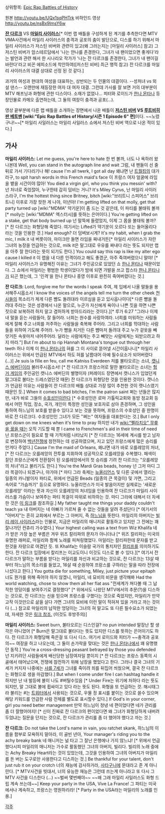 상위항목: [[Epic Rap Battles of History]]

{{{#!html
<object width="560" height="315"><param name="movie" value="https://www.youtube.com/v/CeLrlmV9A-s?version=3&amp;hl=en_US"></param><param name="allowFullScreen" value="true"></param><param name="allowscriptaccess" value="always"></param><embed src="https://www.youtube.com/v/UQx1sqPHTrk?version=3&amp;hl=en_US" type="application/x-shockwave-flash" width="560" height="315" allowscriptaccess="6always" allowfullscreen="true"></embed></object>
}}}
원본 http://youtu.be/UQx1sqPHTrk
비하인드 영상 http://youtu.be/nsBx9lmsY6w

'''[[잔 다르크]]''' VS '''[[마일리 사이러스]]'''[* 이번 랩 배틀을 구성하게 된 계기를 추측한다면 MTV VMA사건에서 마일리 사이러스의 충격과 공포의 춤이 발단으로, 디스를 하기 위해서 마일리 사이러스가 저스틴 비버와 관련이 있고(왜 그러는지는 [마일리 사이러스] 참고) 그 저스틴 비버가 암스테르담에서 '나는 안나를 존경한다, 그녀가 내 팬이었으면 좋게다'라는 발언과 관련 해서 한 시나리오 작가가 '나는 잔 다르크를 존경한다, 그녀가 내 팬이길 바란다'라고 비꼰 에피소드에 착안하여([저스틴 비버] 최근 행적 참고) 잔 다르크를 마일리 사이러스의 대결 상대로 선정 된 것 같다.]

과거의 여성과 현대의 여성을 대표하는, 상반되는 두 인물의 대결이다. --성처녀 vs 외설 댄스-- 오랜만에 재등장한 여자 대 여자 대결. 
그런데 가사를 잘 보면 거의 대부분이 MTV 해프닝과 화형에 관한 디스이다. 소재가 없었나...
피터와 로이드가 [[한나 몬타나]] 등장인물로 카메오 출연하는데, 그 둘의 여장이 충격과 공포(…).

영상 끝부분에 다른 랩 배틀을 소개하는 장면에서 나온 배틀이 '''[[저스틴 비버]] VS [[루트비히 판 베토벤]] [wiki:"Epic Rap Battles of History/시즌 1 Episode 6" 편]'''이다. ~~노렸구나!~~[* 마일리 사일러스는 마일리 사일러스 쇼에서 저스틴 비버 역으로 나온 적이 있다.]

== 가사 ==
'''마일리 사이러스:'''
Let me guess, you're here to hate
한 번 볼까, 너도 나 욕하러 왔나본데
Well, you can stand in the autograph line and wait
그럼, 내 팬들이 선 줄 뒤로 가서 기다리기나 해!
cause I'm all twerk, I got all day
왜냐면 난 [[트월킹]]의 대가라구,
to spit harsh words in this French maid's face
이 프랑스 여자 얼굴에 라임을 뱉을 시간이야 많아!
You died a virgin girl, who you think you messin' with?
넌 처녀로 죽었잖아, 누구한테 감히 덤비는 거니?
It's Miley Cyrus, 
난 마일리 사이러스라구,
I'm the hottest thing since Britney, bitch
[wiki:"브리트니 스피어스" 브리트니] 이후로 가장 핫한 게 나야, 이년아!
I'm getting lifted on that molly, get that party turned up
[wiki:"MDMA" 약기운]이 좀 드는 것 같은데, 이 파티를 불태워 볼까 [* molly는 [wiki:"MDMA" 엑스터시]를 뜻하는 은어이다.]
You're getting lifted on a stake, get that body burned up
넌 말뚝에 들렸었지, 이제 그 몸을 불태워 볼까? [* 잔 다르크는 화형당해 죽었다. 여기서는 Lifted가 약기운이 오르다 또는 들어올리다 라는 것을 인용한 것.]
Had enough? 
더 덤벼보시게?
It's my habit, when I grab the mic, I milk it
내 버릇이야, 마이크만 들면 라임을 짜내거든[* 마일리 사이러스가 자란 그녀의 농장을 언급하는 것으로, milk it은 말그대로 우유를 짜내다 라는 뜻도 되지만 랩을 아주 잘 한다라는 뜻이 되기도 한다.]
You could say this rap is like my alter ego cause I killed it
이 랩을 내 다른 인격이라고 해도 좋겠군, 아주 죽여버렸으니 말야! [* 마일리 사이러스가 유명해진 이유는 그녀가 주인공으로 있었던 쇼 [[한나 몬타나]] 때문이었다. 그 쇼에서 마일리는 평범한 학생이었다가 밤에 되면 가발을 쓰고 팝스타 [[한나 몬타나]]가 되곤 했는데, 그 '인격'을 한나 몬타나 종영 이후로 완전히 죽여버렸다는 것.]


'''잔 다르크:'''
Lord, forgive me for the words I speak
주여, 제 입에서 나올 말들을 용서해주시옵소서
I know the voices of the angels tell me turn the other cheek
[[천사]]들의 목소리가 제게 다른 뺨도 돌려대라 이르심을 듣고 있사옵나이다[* 다른 뺨을 돌려대 주라는 것은 성경에서 나온 말으로, 누군가 자신에게 욕이나 나쁜 짓을 하면 나쁜 짓으로 보복하려 하지 말고 겸허하게 받아드리라는 것이다.][* 루가 6:27 "그러나 이제 내 말을 듣는 사람들아, 잘 들어라. 너희는 원수를 사랑하여라. 너희를 미워하는 사람들에게 잘해 주고 너희를 저주하는 사람들을 축복해 주어라. 그리고 너희를 학대하는 사람들을 위하여 기도해 주어라. 누가 뺨을 치거든 다른 뺨마저 돌려대 주고 누가 겉옷을 빼앗거든 속옷마저 내어주어라. 달라는 사람에게는 주고 빼앗는 사람에게는 되받으려고 하지 마라."]
But I'm about to rip Hannah Montana's tongue out through her teeth
허나 이제 이 [[한나 몬타나]]의 혀를 그 이 사이로 뜯어낼 시간이옵나니[* 마일리 사이러스는 위에서 언급된 MTV에서 하도 혀를 날름대어 아예 필수요소가 되어버렸다 (...)]
Je suis la fille en feu, call me Katniss Everdeen
저를 불타오르는 소녀, [[캣니스 에버딘]]이라 불러주시옵소서! [* 잔 다르크가 프랑스어로 말한 불타오르는 소녀는 [[헝거 게임]]의 주인공인 캣니스 에버딘의 별명이자 (퍼레이드 장면에서 캣니스가 입었던게 말그대로 불타는 드레스였던것 때문) 잔 다르크가 화형당한 것을 인용한 것이다. 캣니스가 언급된 이유는 사람들이 잔 다르크의 배틀 상대로 가장 많이 추천한 것이 캣니스였기 때문인 듯.]
When it comes to bad bitches, I'm the patron saint
쩌는 년들은 많지만, 내가 바로 그들의 [[수호성인]]이란다 [* 수호성인은 로마 가톨릭교회와 동방 정교회 등에서 어떤 직업, 장소, 국가, 개인이 특정한 성인을 보호자로 삼아 존경하며, 그 성인을 통하여 하느님의 보호를 받을수 있다고 보는 것을 뜻하며, 프랑스의 수호성인 중 한명이 바로 잔 다르크다. 수호성인인 그녀가 모든 "쩌는" 여자들을 대표한다는 것.]
But I only get down on me knees when it's time to pray
하지만 내가 [[wiki:"펠라치오" 무릎을 꿇을 때]]는 오직 기도할 때 뿐
I came to Frenchmen's aid in their time of need
난 프랑스군이 필요로 할 때 기적처럼 나타났지 [* 잔 다르크는 16세에 계시를 받고 남자로 변장하여 [[백년전쟁]]에 참전하는 데 성공하였으며, 지고 있던 프랑스에게 많은 승리를 안겨다 주었다.]
Cause I'm the maid of Orleans, 
왜냐면 내가 바로 오를레앙의 처녀, [* 잔 다르크는 오를레앙의 전투를 지휘하여 성공적으로 오를레앙을 수복했다. 패색이 짙던 프랑스군에게 전환점이 된 오를레앙에서의 첫 승리를 기려 잔 다르크는 "오를레앙의 처녀"라고 불리기도 한다.]
You're the Mardi Gras beads, honey
넌 그저 마디 그라 목걸이나 되겠구나, 아가야 [* 마디 그라 축제는 [[뉴올리언스]] 및 다른 곳에서 열리는 일종의 카니발이자 파티로, 위에서 언급된 Beads (일종의 큰 목걸이) 및 가면, 그리고 속어로 "가슴까기" 등으로 유명하다. 뉴올리언스가 미국 발음이지만 실제로는 '새로운 오를레앙' 이라는 뜻과 자신이 오를레앙의 처녀임을 인용하여 잔 다르크가 마일리 사이러스를 가슴이나 보여주는 파티 목걸이 따위로 비하하는 것. 마디 그라에 대해서 더 자세한 것은 [http://www.discoveramerica.co.kr/usa/experiences/l/louisiana/mardi-gras.aspx 이 링크]를 참조하길.]
My father taught me things your daddy couldn't teach ya
내 아버지는 네 아빠가 가르쳐 줄 수 없는 것들을 알려 주셨단다 [* 여기서의 "아버지"는 흔히 교회에서 부르는 그 아버지, 즉 [[하느님]]을 뜻한다. 마일리의 아버지는 [http://en.wikipedia.org/wiki/Billy_Ray_Cyrus 빌리 레이 사이러스]라는 인물로, 지금은 마일리의 매니저로 활동하고 있지만 그 전에는 꽤 잘나가던 컨츄리 가수였다.]
Your highest calling was a text from Wiz Khalifa
네가 받은 가장 높은 부름은 겨우 위즈 칼리파의 문자가 아니더냐 [* 위즈 칼리파는 미국의 유명한 래퍼로, 마일리와 함께 노래를 피쳐링했었다. 마일리는 칼리파한테 문자를 받고 한것을 자랑으로 여겼던 듯. 또 Khalifa는 이슬람 국가의 통치자인 [[칼리프]]를 의미하기도 한다. 잔 다르크 입장에서 칼리프는 이교도이니 이것도 디스로 볼 수 있다.][* 여기서 잔 다르크가 말하는 부름을 받다는 마일리를 자신과 비교하는 것으로, 잔 다르크는 13살 때부터 하느님의 목소리를 들었고, 16살 때 순응하여 프랑스를 구하라는 말을 따라 전장에 나섰다고 한다.]
You gotta die for something, Miley, just picture your epitaph
너도 뭔가를 위해 죽어야 하지 않겠니, 마일리, 네 묘비의 비문을 생각해봐
Had the world watching, chose to show them all her flat ass
"전세계가 쳐다볼 때 그 납작한 엉덩이를 보여주기로 결정했다" [* 위에서도 나왔던 MTV에서의 추문(?)을 디스하는 것으로, 잔 다르크는 신을 믿으며 프랑스를 구했다는 것으로 죽었지만, 마일리가 만약 고작 이것만으로 삶을 살다 가면 그녀의 묘비에 이런 말이 적혀져 있을 거라고 까는 것이다 (...) 참고로 마일리의 납작한 엉덩이는 그녀의 혀 말고도 또 다른 필수요소가 되었는데, 자세한 것은 [http://hgc.bestiz.net/zboard/view.php?id=gworld0707&no=796100%ED%8C%A8%EB%9F%AC%EB%94%94%EB%AC%BC 링크 참조.] (이것도 후방주의)]


'''마일리 사이러스:'''
Sweet burn,
불타오르는 디스인걸? 
no pun intended
말장난 할 생각은 아니었어 [* Burn은 말그대로 불타다는 뜻도 있지만 디스를 뜻하는 은어이기도 하다. 잔 다르크가 화형당해 죽은걸 또 다시 디스. 여기서 로이드와 피터가 ~~충격과 공포의~~ 여장을 하고 나오는데, 그 둘이 손가락을 맞대는 것은 [[한나 몬타나]]에서 꽤 유명했던 동작.]
You're a cross-dressing peasant betrayed by those you defended
넌 지키려던 사람들에게 배신당한 남장여자일 뿐이지 [* 잔 다르크는 프랑스 동쪽의 시골에서 태어났으며, 전쟁에 참전하기 위해 남장을 했었다고 한다. 그러나 결국 그녀의 기세가 커지자 나중에는 [[샤를 7세]]가 그녀를 죽이려 죄를 뒤집어 씌웠으며, 결국 잔 다르크는 화형으로 생을 마감했다.] 
But when I come under fire I can hashtag handle it
하지만 난 내 발등에 불이 나도 #버틸수있음 [* Under Fire는 위기에 처하다 라는 뜻도 되지만, 말 그대로 불에 휩싸이고 있다 라는 뜻도 된다. 화형을 또 언급하는 것. 해시태그라 불리는 #는 [[트위터]]에서 사용되는 것으로, 우물 정 표시를 붙이는 것으로 쓸수 있으며 해당 키워드를 언급한 사람 전체를 별도로 표시할수 있다.]
If God's in your corner, girl you need better management
만약 하느님이 정녕 네 편이었다면 네가 관리를 좀 더 잘했어야지! [* 신이 진짜로 잔 다르크의 편이었다면 왜 그녀가 화형당하게 내버려 두었냐는 질문을 던지는 것으로, 잔 다르크가 관리를 좀 더 했어야 했다고 까는 것.]


'''잔 다르크:'''
Do not take the Lord's name in vain, you ratchet skank,
하느님의 이름을 함부로 모욕하지 말아라, 이 골빈 년아, 
Your manager's riding you to the achy breaky bank
네 매니저는 널 타고 그 잘난 은행에나 가지 않느냐! [* 위에서 언급했다시피 마일리의 매니저는 가수로 활동했던 그녀의 아버지, 빌리다. 빌리의 노래 중에는 Achy Breaky Heart라는 것이 있었는데, 그것을 인용하여 그녀의 아버지가 마일리를 돈 버는 도구로만 사용한다고 디스하는 것.] 
Be thankful for your talent, don't just rub it on your crotch
너의 재능에 감사하거라, [[사타구니]]에 문대라고 준 게 아니란다. [* MTV사건을 빗대서, 너의 유능한 재능은 그런데 쓰는게 아니라고 또 다시 그 MTV 사건을 디스한다 (…) ~~벌써 몇번째야~~ ~~왜 그래 마일리 사일러스도 화형 드립 계속 쓰는데~~]
Keep your party in the USA, Vive La France!
그 파티는 미국에서나 계속하고, 프랑스는 영원하리라! [* Party in the USA라는 마일리의 노래를 인용.]

[[각주]]
